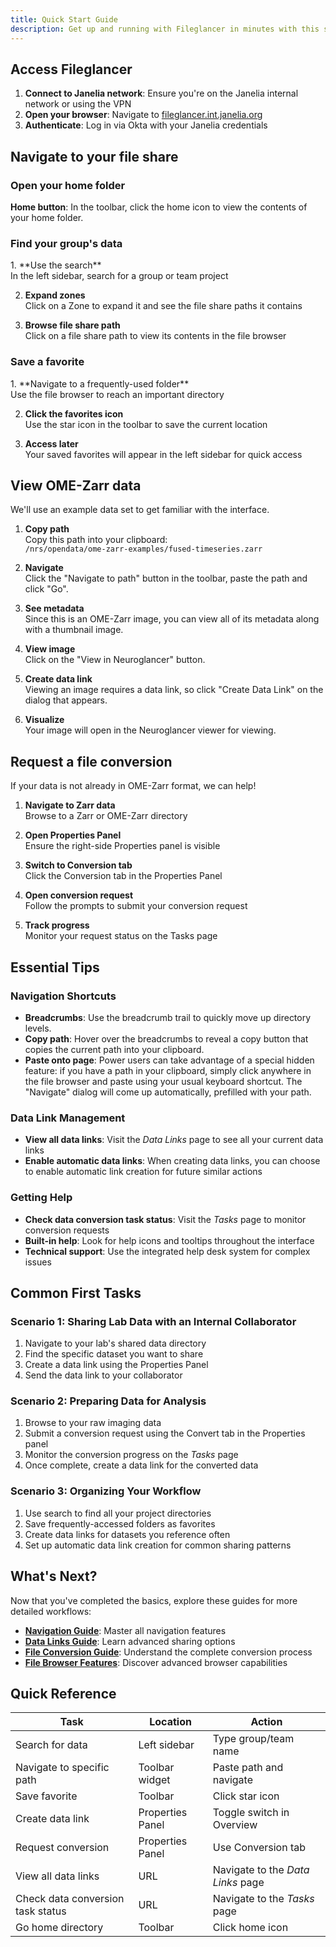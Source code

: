 ```yaml
---
title: Quick Start Guide
description: Get up and running with Fileglancer in minutes with this step-by-step quick start guide.
---
```



## Access Fileglancer

1. **Connect to Janelia network**: Ensure you're on the Janelia internal network or using the VPN
2. **Open your browser**: Navigate to [fileglancer.int.janelia.org](https://fileglancer.int.janelia.org)
3. **Authenticate**: Log in via Okta with your Janelia credentials

## Navigate to your file share

### Open your home folder
**Home button**: In the toolbar, click the home icon to view the contents of your home folder.

<StyledImage
lightSrc={lightHomeNavigation}
darkSrc={darkHomeNavigation}
alt="Screenshot of the top of the Fileglancer homepage, with an arrow pointing to the home directory icon."
/>

### Find your group's data
<Steps>
1. **Use the search**<br/> 
In the left sidebar, search for a group or team project

2. **Expand zones**<br/>
Click on a Zone to expand it and see the file share paths it contains

3. **Browse file share path**<br/>
Click on a file share path to view its contents in the file browser
</Steps>

<StyledImage
lightSrc={lightSearchAndZones}
darkSrc={darkSearchAndZones}
alt="Screenshot of the Fileglancer interface, with one arrow pointing to the search box in the left sidebar and another arrow pointing to an expanded zone."
/>

### Save a favorite
<Steps>
1. **Navigate to a frequently-used folder**<br/>
Use the file browser to reach an important directory

2. **Click the favorites icon**<br/>
Use the star icon in the toolbar to save the current location

3. **Access later**<br/>
Your saved favorites will appear in the left sidebar for quick access
</Steps>

<StyledImage
lightSrc={lightSaveFavorite}
darkSrc={darkSaveFavorite}
alt="Screenshot of the Fileglancer interface, with an arrow pointing to the star icon for favoriting the current directory in the toolbar."
/>

## View OME-Zarr data

We'll use an example data set to get familiar with the interface. 
<Steps>
1. **Copy path**<br/>
Copy this path into your clipboard:<br/>
    ```/nrs/opendata/ome-zarr-examples/fused-timeseries.zarr```

2. **Navigate**<br/> 
Click the "Navigate to path" button in the toolbar, paste the path and click "Go".

3. **See metadata**<br/> 
Since this is an OME-Zarr image, you can view all of its metadata along with a thumbnail image.

3. **View image**<br/> 
Click on the "View in Neuroglancer" button.

4. **Create data link**<br/> 
Viewing an image requires a data link, so click "Create Data Link" on the dialog that appears.

5. **Visualize**<br/> 
Your image will open in the Neuroglancer viewer for viewing.
</Steps>

<StyledImage
lightSrc={lightZarrDataLink}
darkSrc={darkZarrDataLink}
alt="Screenshot of the Fileglancer interface, with an arrow pointing to the 'navigate to path' button in the toolbar and to the Zarr viewer buttons under a Zarr thumbnail."
/>
## Request a file conversion

If your data is not already in OME-Zarr format, we can help!
<Steps>
1. **Navigate to Zarr data**<br/> 
Browse to a Zarr or OME-Zarr directory

2. **Open Properties Panel**<br/>
Ensure the right-side Properties panel is visible

3. **Switch to Conversion tab**<br/>
Click the Conversion tab in the Properties Panel

4. **Open conversion request**<br/> 
Follow the prompts to submit your conversion request

5. **Track progress**<br/>
Monitor your request status on the Tasks page
</Steps>
<StyledImage
lightSrc={lightZarrConversion}
darkSrc={darkZarrConversion}
alt="Screenshot of the Fileglancer interface, with an arrow pointing to the Conversion tab in the Properties panel on the right side of the screen, and the button in the Conversion tab to open the file conversion dialog."
/>

## Essential Tips

### Navigation Shortcuts
- **Breadcrumbs**: Use the breadcrumb trail to quickly move up directory levels.
- **Copy path**: Hover over the breadcrumbs to reveal a copy button that copies the current path into your clipboard.
- **Paste onto page**: Power users can take advantage of a special hidden feature: if you have a path in your clipboard, simply click anywhere in the file browser and paste using your usual keyboard shortcut. The "Navigate" dialog will come up automatically, prefilled with your path.

### Data Link Management
- **View all data links**: Visit the *Data Links* page to see all your current data links
- **Enable automatic data links**: When creating data links, you can choose to enable automatic link creation for future similar actions

### Getting Help
- **Check data conversion task status**: Visit the *Tasks* page to monitor conversion requests
- **Built-in help**: Look for help icons and tooltips throughout the interface
- **Technical support**: Use the integrated help desk system for complex issues

## Common First Tasks

### Scenario 1: Sharing Lab Data with an Internal Collaborator
1. Navigate to your lab's shared data directory
2. Find the specific dataset you want to share
3. Create a data link using the Properties Panel
4. Send the data link to your collaborator

### Scenario 2: Preparing Data for Analysis
1. Browse to your raw imaging data
2. Submit a conversion request using the Convert tab in the Properties panel
3. Monitor the conversion progress on the *Tasks* page
4. Once complete, create a data link for the converted data

### Scenario 3: Organizing Your Workflow
1. Use search to find all your project directories
2. Save frequently-accessed folders as favorites
3. Create data links for datasets you reference often
4. Set up automatic data link creation for common sharing patterns

## What's Next?

Now that you've completed the basics, explore these guides for more detailed workflows:

- **[Navigation Guide](/workflows/navigation/)**: Master all navigation features
- **[Data Links Guide](/workflows/data-links/)**: Learn advanced sharing options
- **[File Conversion Guide](/workflows/file-conversion/)**: Understand the complete conversion process
- **[File Browser Features](/features/file-browser/)**: Discover advanced browser capabilities

## Quick Reference

| Task | Location | Action |
|------|----------|---------|
| Search for data | Left sidebar | Type group/team name |
| Navigate to specific path | Toolbar widget | Paste path and navigate |
| Save favorite | Toolbar | Click star icon |
| Create data link | Properties Panel | Toggle switch in Overview |
| Request conversion | Properties Panel | Use Conversion tab |
| View all data links | URL | Navigate to the *Data Links* page |
| Check data conversion task status | URL | Navigate to the *Tasks* page |
| Go home directory | Toolbar | Click home icon |
